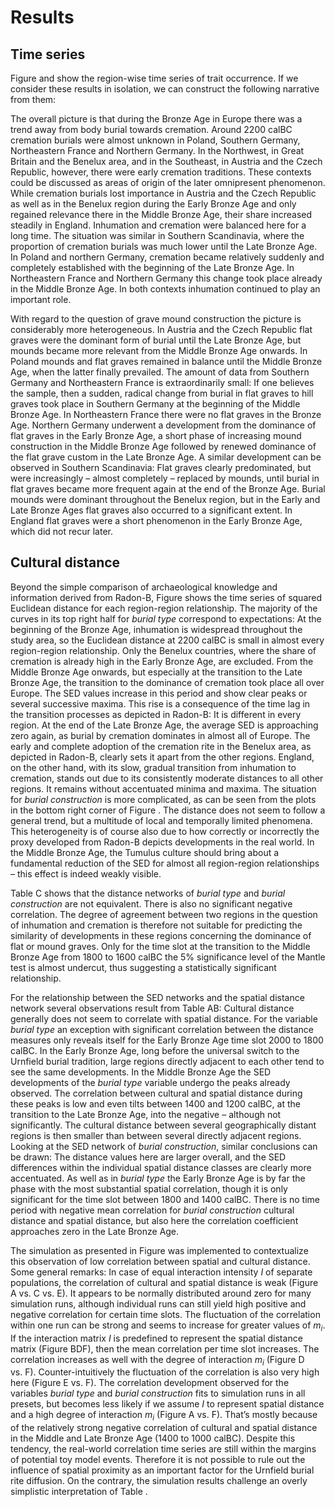 # Results {#results}

## Time series {#time-series-results}

Figure \ref{development_burial_type} and \ref{development_burial_construction} show the region-wise time series of trait occurrence. If we consider these results in isolation, we can construct the following narrative from them: \newline

The overall picture is that during the Bronze Age in Europe there was a trend away from body burial towards cremation. Around 2200 calBC cremation burials were almost unknown in Poland, Southern Germany, Northeastern France and Northern Germany. In the Northwest, in Great Britain and the Benelux area, and in the Southeast, in Austria and the Czech Republic, however, there were early cremation traditions. These contexts could be discussed as areas of origin of the later omnipresent phenomenon. While cremation burials lost importance in Austria and the Czech Republic as well as in the Benelux region during the Early Bronze Age and only regained relevance there in the Middle Bronze Age, their share increased steadily in England. Inhumation and cremation were balanced here for a long time. The situation was similar in Southern Scandinavia, where the proportion of cremation burials was much lower until the Late Bronze Age. In Poland and northern Germany, cremation became relatively suddenly and completely established with the beginning of the Late Bronze Age. In Northeastern France and Northern Germany this change took place already in the Middle Bronze Age. In both contexts inhumation continued to play an important role.

With regard to the question of grave mound construction the picture is considerably more heterogeneous. In Austria and the Czech Republic flat graves were the dominant form of burial until the Late Bronze Age, but mounds became more relevant from the Middle Bronze Age onwards. In Poland mounds and flat graves remained in balance until the Middle Bronze Age, when the latter finally prevailed. The amount of data from Southern Germany and Northeastern France is extraordinarily small: If one believes the sample, then a sudden, radical change from burial in flat graves to hill graves took place in Southern Germany at the beginning of the Middle Bronze Age. In Northeastern France there were no flat graves in the Bronze Age. Northern Germany underwent a development from the dominance of flat graves in the Early Bronze Age, a short phase of increasing mound construction in the Middle Bronze Age followed by renewed dominance of the flat grave custom in the Late Bronze Age. A similar development can be observed in Southern Scandinavia: Flat graves clearly predominated, but were increasingly -- almost completely -- replaced by mounds, until burial in flat graves became more frequent again at the end of the Bronze Age. Burial mounds were dominant throughout the Benelux region, but in the Early and Late Bronze Ages flat graves also occurred to a significant extent. In England flat graves were a short phenomenon in the Early Bronze Age, which did not recur later. \newline

## Cultural distance

Beyond the simple comparison of archaeological knowledge and information derived from Radon-B, Figure \ref{sed_region_matrix} shows the time series of squared Euclidean distance for each region-region relationship. The majority of the curves in its top right half for *burial type* correspond to expectations: At the beginning of the Bronze Age, inhumation is widespread throughout the study area, so the Euclidean distance at 2200 calBC is small in almost every region-region relationship. Only the Benelux countries, where the share of cremation is already high in the Early Bronze Age, are excluded. From the Middle Bronze Age onwards, but especially at the transition to the Late Bronze Age, the transition to the dominance of cremation took place all over Europe. The SED values increase in this period and show clear peaks or several successive maxima. This rise is a consequence of the time lag in the transition processes as depicted in Radon-B: It is different in every region. At the end of the Late Bronze Age, the average SED is approaching zero again, as burial by cremation dominates in almost all of Europe. The early and complete adoption of the cremation rite in the Benelux area, as depicted in Radon-B, clearly sets it apart from the other regions. England, on the other hand, with its slow, gradual transition from inhumation to cremation, stands out due to its consistently moderate distances to all other regions. It remains without accentuated minima and maxima. The situation for *burial construction* is more complicated, as can be seen from the plots in the bottom right corner of Figure \ref{sed_region_matrix}. The distance does not seem to follow a general trend, but a multitude of local and temporally limited phenomena. This heterogeneity is of course also due to how correctly or incorrectly the proxy developed from Radon-B depicts developments in the real world. In the Middle Bronze Age, the Tumulus culture should bring about a fundamental reduction of the SED for almost all region-region relationships -- this effect is indeed weakly visible. 

Table \ref{tab:distanceandcorrelationtable*} C shows that the distance networks of *burial type* and *burial construction* are not equivalent. There is also no significant negative correlation. The degree of agreement between two regions in the question of inhumation and cremation is therefore not suitable for predicting the similarity of developments in these regions concerning the dominance of flat or mound graves. Only for the time slot at the transition to the Middle Bronze Age from 1800 to 1600 calBC the 5% significance level of the Mantle test is almost undercut, thus suggesting a statistically significant relationship. 

For the relationship between the SED networks and the spatial distance network several observations result from Table \ref{tab:distanceandcorrelationtable*} AB: Cultural distance generally does not seem to correlate with spatial distance. For the variable *burial type* an exception with significant correlation between the distance measures only reveals itself for the Early Bronze Age time slot 2000 to 1800 calBC. In the Early Bronze Age, long before the universal switch to the Urnfield burial tradition, large regions directly adjacent to each other tend to see the same developments. In the Middle Bronze Age the SED developments of the *burial type* variable undergo the peaks already observed. The correlation between cultural and spatial distance during these peaks is low and even tilts between 1400 and 1200 calBC, at the transition to the Late Bronze Age, into the negative -- although not significantly. The cultural distance between several geographically distant regions is then smaller than between several directly adjacent regions. Looking at the SED network of *burial construction*, similar conclusions can be drawn: The distance values here are larger overall, and the SED differences within the individual spatial distance classes are clearly more accentuated. As well as in *burial type* the Early Bronze Age is by far the phase with the most substantial spatial correlation, though it is only significant for the time slot between 1800 and 1400 calBC. There is no time period with negative mean correlation for *burial construction* cultural distance and spatial distance, but also here the correlation coefficient approaches zero in the Late Bronze Age. 

The simulation as presented in Figure \ref{simulation} was implemented to contextualize this observation of low correlation between spatial and cultural distance. Some general remarks: In case of equal interaction intensity $I$ of separate populations, the correlation of cultural and spatial distance is weak (Figure \ref{simulation} A vs. C vs. E). It appears to be normally distributed around zero for many simulation runs, although individual runs can still yield high positive and negative correlation for certain time slots. The fluctuation of the correlation within one run can be strong and seems to increase for greater values of $m_i$. If the interaction matrix $I$ is predefined to represent the spatial distance matrix (Figure \ref{simulation} BDF), then the mean correlation per time slot increases. The correlation increases as well with the degree of interaction $m_i$ (Figure \ref{simulation} D vs. F). Counter-intuitively the fluctuation of the correlation is also very high here (Figure \ref{simulation} E vs. F). The correlation development observed for the variables *burial type* and *burial construction* fits to simulation runs in all presets, but becomes less likely if we assume $I$ to represent spatial distance and a high degree of interaction $m_i$ (Figure \ref{simulation} A vs. F). That's mostly because of the relatively strong negative correlation of cultural and spatial distance in the Middle and Late Bronze Age (1400 to 1000 calBC). Despite this tendency, the real-world correlation time series are still within the margins of potential toy model events. Therefore it is not possible to rule out the influence of spatial proximity as an important factor for the Urnfield burial rite diffusion. On the contrary, the simulation results challenge an overly simplistic interpretation of Table \ref{tab:distanceandcorrelationtable*}.
